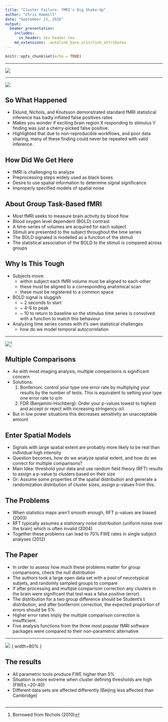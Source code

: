```yaml
---
title: "Cluster Failure: fMRI's Big Shake-Up"
author: "Chris Hammill"
date: "September 13, 2016"
output: 
  beamer_presentation:
    includes: 
      in_header: tex_header.tex
    md_extensions: -autolink_bare_uris+link_attributes
---
```


```r
knitr::opts_chunk$set(echo = TRUE)
```

---

![](headlines.png)

---

![](title.png)

## So What Happened

- Eklund, Nichols, and Knutsson demonstrated standard fMRI statistical inference has badly inflated false
positives rates
- Makes you wonder if exciting brain region X responding to stimulus Y finding was just a cherry-picked 
false positive.
- Highlighted that due to non-reproducible workflows, and poor data sharing, many of these finding could never be repeated with valid inference.

## How Did We Get Here

- fMRI is challenging to analyze
- Preprocessing steps widely used as black boxes
- Desire to use spatial information to determine signal significance
- Improperly specified models of spatial noise

## About Group Task-Based fMRI

- Most fMRI seeks to measure brain activity by blood flow
- Blood oxygen level dependent (BOLD) contrast
- A time-series of volumes are acquired for each subject
- Stimuli are presented to the subject throughout the time series
- The BOLD signaled is modelled as a function of the stimuli
- The statistical association of the BOLD to the stimuli is compared across groups

## Why Is This Tough

- Subjects move: 
    - within subject each fMRI volume must be aligned to each-other 
    - these must be aligned to a corresponding anatomical scan 
    - these must be registered to a common space
- BOLD signal is sluggish
    - ~ 2 seconds to start 
    - ~ 4-6 to peak 
    - ~ 10 to return to baseline 
  so the stimulus time series is convolved with a function to match this behaviour
- Analyzing time series comes with it's own statistical challenges
    - how do we model temporal autocorrelation
    
---

![](nichols_slide.png)^[Borrowed from Nichols (2010)]

## Multiple Comparisons

- As with most imaging analysis, multiple comparisons is significant concern
- Solutions:
    1. Bonferroni: control your type one error rate by multiplying your results
       by the number of tests. This is equivalent to setting your type one error
       rate to $\alpha/n$ 
    2. FDR (Benjamini-Hochberg): Order your p-values lowest to highest and accept or reject 
       with increasing stringency $\alpha/i$. 
- But in low power situations this decreases sensitivity an unacceptable amount
       

## Enter Spatial Models

- Signals with large spatial extent are probably more likely to be real than individual high intensity
- Question becomes, how do we analyze spatial extent, and how do we correct for multiple comparisons?
- Main Idea: threshold your data and use random field theory (RFT) results to assign a 
  p-value to clusters based on their size
- Or: Assume some properties of the spatial distribution and generate a randomization distribution
  of cluster sizes, assign p-values from this.
  
## The Problems

- When statistics maps aren't smooth enough, RFT p-values are biased (2003)
- RFT typically assumes a stationary noise distribution (uniform noise over the brain) which
  is often invalid (2004)
- Together these problems can lead to 70% FWE rates in single subject analyses (2012)

## The Paper

- In order to assess how much these problems matter for group comparisons, check the null distribution
- The authors took a large open data set with a pool of neurotypical subjets, and randomly sampled 
  groups to compare
- If after processing and multiple comparison correction any clusters in the brain were significant that
  test was a false positive (error).
- The distribution for a two group difference should be Student's t distribution, and after bonferroni
  correction, the expected proportion of errors should be 5%
- Higher error rates imply the multiple comparison correction is insufficient.
- Five analysis functions from the three most popular fMRI software packages were compared to their
  non-parametric alternative

---

![](cluster_res.png) { width=80% } 

## The results

- All parametric tools produce FWE higher than 5%
- Situation is more extreme when cluster defining thresholds are high (FWEs ~20-40)
- Different data sets are affected differently (Beijing less affected than Cambridge)
  
## 

  